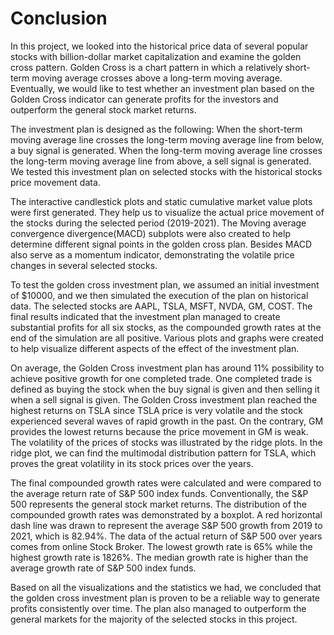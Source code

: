 # Conclusion

In this project, we looked into the historical price data of several popular stocks with billion-dollar market capitalization and examine the golden cross pattern. Golden Cross is a chart pattern in which a relatively short-term moving average crosses above a long-term moving average. Eventually, we would like to test whether an investment plan based on the Golden Cross indicator can generate profits for the investors and outperform the general stock market returns. 

The investment plan is designed as the following: When the short-term moving average line crosses the long-term moving average line from below, a buy signal is generated. When the long-term moving average line crosses the long-term moving average line from above, a sell signal is generated. We tested this investment plan on selected stocks with the historical stocks price movement data. 

The interactive candlestick plots and static cumulative market value plots were first generated. They help us to visualize the actual price movement of the stocks during the selected period (2019-2021). The Moving average convergence divergence(MACD) subplots were also created to help determine different signal points in the golden cross plan. Besides MACD also serve as a momentum indicator, demonstrating the volatile price changes in several selected stocks.

To test the golden cross investment plan, we assumed an initial investment of $10000, and we then simulated the execution of the plan on historical data. The selected stocks are AAPL, TSLA, MSFT, NVDA, GM, COST. The final results indicated that the investment plan managed to create substantial profits for all six stocks, as the compounded growth rates at the end of the simulation are all positive. Various plots and graphs were created to help visualize different aspects of the effect of the investment plan. 

On average, the Golden Cross investment plan has around 11% possibility to achieve positive growth for one completed trade. One completed trade is defined as buying the stock when the buy signal is given and then selling it when a sell signal is given. The Golden Cross investment plan reached the highest returns on TSLA since TSLA price is very volatile and the stock experienced several waves of rapid growth in the past. On the contrary, GM provides the lowest returns because the price movement in GM is weak. The volatility of the prices of stocks was illustrated by the ridge plots. In the ridge plot, we can find the multimodal distribution pattern for TSLA, which proves the great volatility in its stock prices over the years. 

The final compounded growth rates were calculated and were compared to the average return rate of S&P 500 index funds. Conventionally, the S&P 500 represents the general stock market returns. The distribution of the compounded growth rates was demonstrated by a boxplot. A red horizontal dash line was drawn to represent the average S&P 500 growth from 2019 to 2021, which is 82.94%. The data of the actual return of S&P 500 over years comes from online Stock Broker. The lowest growth rate is 65% while the highest growth rate is 1826%. The median growth rate is higher than the average growth rate of S&P 500 index funds. 

Based on all the visualizations and the statistics we had, we concluded that the golden cross investment plan is proven to be a reliable way to generate profits consistently over time. The plan also managed to outperform the general markets for the majority of the selected stocks in this project. 
